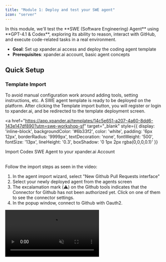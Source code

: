 ```yaml
---
title: "Module 1: Deploy and test your SWE agent"
icon: "server"
---
```


<Note>
  In this module, we'll test the **SWE (Software Engineering) Agent** using **GPT-4.1 & Codex**, exploring its ability to reason, interact with GitHub, and execute code-related tasks in a real environment.

  - **Goal**: Set up xpander.ai access and deploy the coding agent template
  - **Prerequisites**: xpander.ai account, basic agent concepts
</Note>

## Quick Setup

### Template Import
To avoid manual configuration work around adding tools, setting instructions, etc. A SWE agent template is ready to be deployed on the platform.
After clicking the Template import button, you will register or login to xpander.ai, and be redirected to the template deployment screen.


<a 
  href="https://app.xpander.ai/templates/14c5e651-a207-4a60-8dd6-143e147df890?utm=swe-workshop-sf" 
  target="_blank" 
  style={{
    display: 'inline-block',
    backgroundColor: '#6b33f2',
    color: 'white',
    padding: '6px 12px',
    borderRadius: '9999px',
    textDecoration: 'none',
    fontWeight: '500',
    fontSize: '13px',
    lineHeight: '0.3',
    boxShadow: '0 1px 2px rgba(0,0,0,0.1)'
  }}
>
  Import Codex SWE Agent to your xpander.ai Account
</a>
<br />
<br />

Follow the import steps as seen in the video:
1. In the agent import wizard, select "New Github Pull Requests interface"
2. Select your newly deployed agent from the agents screen
3. The excalamation mark (⚠️) on the Github tools indicates that the Connector for Github has not been authorized yet. Click on one of them to see the connector settings.
4. In the popup window, connect to Github with Oauth2.

<Frame>
  <video autoPlay muted loop playsInline className="w-full aspect-video" src="https://assets.xpanderai.io/workshops/videos/import-process.mp4" />
</Frame>


### Your coding agent

You are now seeing the AI Workbench - a user interface used to design, deploy, test and observe agents. 

<Tip>
  The left side of the AI Workbench can be used to easily intract with your agent and see how it behaves in real time - we will do that in a minute.

  The right side is a visual representation of your agent or multi-agent team, including its different triggering capabilities and its available tools.
</Tip>

Check out the available tools your agent has. It can interact with GitHub - listing, creating, updating, and commenting on pull requests. More importantly, it can code using the built-in Coding agent, built on an enhanced version of Codex CLI.

![Serverless coding agent](/images/workshops/serverless-coding-agent.png)

<Accordion title="Red exclamation mark on Github tools?">


<Warning>If the Github tools on the graph are displaying a red exclamation mark, it's becuase you still need to authorize the Github connector. Click on the exclamation mark and go through the Auth process with Oauth2</Warning>


<Frame>
  <video autoPlay muted loop playsInline className="w-full aspect-video" src="https://assets.xpanderai.io/workshops/videos/swe-authorize-github.mp4" />
</Frame>

</Accordion>


<Accordion title="Codex CLI built into the agent?">

  The **Coding Agent** runs on **GPT-4.1** and handles high-level reasoning, task planning, and decision-making.  
  It uses tools to complete actions - one of them being the **Codex tool**.

  The **Codex tool** is a containerized, sandboxed version of the **Codex CLI**, running with the agent’s own **Git credentials**.  
  It's powered by the **codex-mini-latest** model, optimized for fast, focused code generation.

  The agent sends coding tasks to this tool - for example, “add tests for this function” - and the Codex tool writes or modifies the code.  
  Combined with the **GitHub integration**, the agent can autonomously list, create, update, and comment on pull requests.

</Accordion>

### Test your agent using the visual AI Workbench

Let’s walk through a real GitHub workflow using your agent. We'll use the `xpander-ai/apps-by-agents` repository and test out some core capabilities.

---
#### Test 1: List Pull Requests

In the left tab of the AI Workbench (Tester tab), submit this prompt:

```text
List all pull requests (open or closed) in "xpander-ai/apps-by-agents"
```

![Step 1 PR List](/images/workshops/list-prs.png)

<Tip>
What's with the purple pulsing dot? 🟣

You are seeing one of most useful parts of the AI Workbench - a visual indication of the AI Agent's path traversal - through other agents (in multi-agent setups) and through tools.

Basically, the purple pulsing dot indicates the current state of the agent on the state machine.
</Tip>

---

#### Test 2: Summarize the Latest PR

```text
Explain the most recent pull request and what the code changes do.
```

![Step 2 PR Summary](/images/workshops/pr-summary.png)

##  What's Next?

Your Coding Agent is now live and connected - it can generate code with Codex and interact with GitHub.

→ Proceed to [Module 2: Frontend Build & Testing](./02-load-backend-template) to connect a minimal OpenAI Codex-style UI to interact with your agent, track its tasks, etc.
